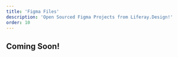 ```yaml
---
title: 'Figma Files'
description: 'Open Sourced Figma Projects from Liferay.Design!'
order: 10
---
```



## Coming Soon!

<!-- Add these templates to your [Google Drive](https://drive.google.com/open?id=0B1SRJOp79V4lcGRTTG9NNHpGRUk).

#### GENERAL TEMPLATES

<Grid columns="repeat( auto-fit, minmax(200px, 1fr) )" autoRows="auto" gap="1rem">
	<CardAsset
		letter
		title="Default Cover"
		preview="/images/templates/thumbnails/doc-default.png"
		link="https://fonts.google.com/specimen/Source+Sans+Pro"
	/>
	<CardAsset
		letter
		title="Document Sans Cover"
		preview="/images/templates/thumbnails/doc-coverless.png"
		link="https://fonts.google.com/specimen/Source+Han+Sans"
	/>
	<CardAsset
		letter
		title="Letterhead"
		preview="/images/templates/thumbnails/doc-letterhead.png"
		link="https://fonts.google.com/specimen/Source+Han+Sans"
	/>
	<CardAsset
		letter
		title="Training"
		preview="/images/templates/thumbnails/doc-training.png"
		link="https://fonts.google.com/specimen/Source+Han+Sans"
	/>
</Grid>

<br />
<br /> -->
